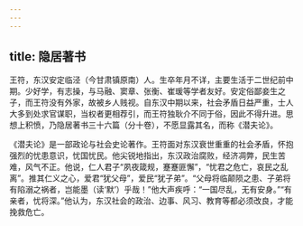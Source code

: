 ```yaml
---
---
---
```

title: 隐居著书
---



王符，东汉安定临泾（今甘肃镇原南）人。生卒年月不详，主要生活于二世纪前中期。少好学，有志操，与马融、窦章、张衡、崔瑗等学者友好。安定俗鄙妾生之子，而王符没有外家，故被乡人贱视。自东汉中期以来，社会矛盾日益严重，士人大多到处求官谋职，当权者更相荐引，而王符独耿介不同于俗，因此不得升进。思想上积愤，乃隐居著书三十六篇（分十卷），不愿显露其名，而称《潜夫论》。

《潜夫论》是一部政论与社会史论著作。王符面对东汉衰世重重的社会矛盾，怀抱强烈的忧患意识，忧国忧民。他尖锐地指出，东汉政治腐败，经济凋弊，民生苦难，风气不正。他说，仁人君子“夙夜箴规，蹇蹇匪懈”，“忧君之危亡，哀民之乱离”。推其仁义之心，爱君“犹父母”，爱民“犹子弟”。“父母将临颠陨之患、子弟将有陷溺之祸者，岂能墨（读‘默’）乎哉！”他大声疾呼：“一国尽乱，无有安身。”“有亲者，忧将深。”他认为，东汉社会的政治、边事、风习、教育等都必须改良，才能挽救危亡。